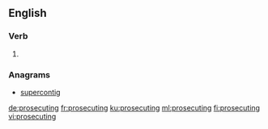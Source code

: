 ==English==

===Verb===
{{head|en|present participle}}

# {{present participle of|prosecute|lang=en|nocat=1}}

===Anagrams===
* [[supercontig#English|supercontig]]

[[de:prosecuting]]
[[fr:prosecuting]]
[[ku:prosecuting]]
[[ml:prosecuting]]
[[fi:prosecuting]]
[[vi:prosecuting]]